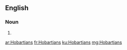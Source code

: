 ==English==

===Noun===
{{head|en|plural}}

# {{plural of|Hobartian|lang=en}}

[[ar:Hobartians]]
[[fr:Hobartians]]
[[ku:Hobartians]]
[[mg:Hobartians]]